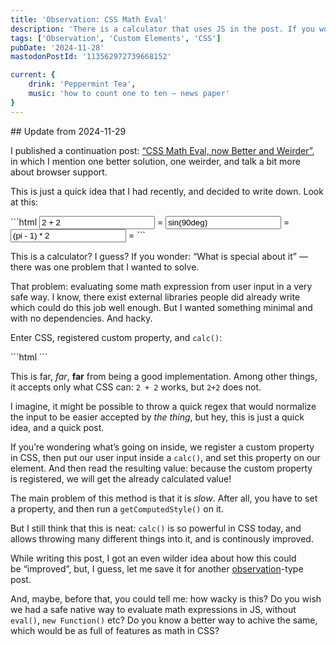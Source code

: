 ```yaml
---
title: 'Observation: CSS Math Eval'
description: 'There is a calculator that uses JS in the post. If you wonder: “What is special about it” — there was one problem that I wanted to solve: evaluating some math expression from user input in a very safe way. I know, there exist external libraries people did already write which could do this job well enough. But I wanted something minimal and with no dependencies. And hacky. Enter CSS, registered custom property, and `calc()`.'
tags: ['Observation', 'Custom Elements', 'CSS']
pubDate: '2024-11-28'
mastodonPostId: '113562972739668152'

current: {
    drink: 'Peppermint Tea',
    music: 'how to count one to ten — news paper'
}
---
```



<aside>
## Update from 2024-11-29

I published a continuation post: [“CSS Math Eval, now Better and Weirder”](/css-math-eval-2/), in which I mention one better solution, one weirder, and talk a bit more about browser support.
</aside>

This is just a quick idea that I had recently, and decided to write down. Look at this:

<LiveExample caption="You can edit the content in the inputs and see the result of the calculations inside.">
```html
<css-math>
	<input type="text" value="2 + 2" />
	=<output></output>
</css-math>

<css-math>
	<input type="text" value="sin(90deg)" />
	=<output></output>
</css-math>

<css-math>
	<input type="text" value="(pi - 1) * 2" />
	=<output></output>
</css-math>
```
</LiveExample>

This is a calculator? I guess? If you wonder: “What is special about it” — there was one problem that I wanted to solve.

That problem: evaluating some math expression from user input in a very safe way. I know, there exist external libraries people did already write which could do this job well enough. But I wanted something minimal and with no dependencies. And hacky.

Enter CSS, registered custom property, and `calc()`:

<LiveExample caption="I have no idea what I’m doing.">
```html
<script>
	CSS.registerProperty({
		name: '--css-math',
		syntax: '<number>',
		inherits: false,
		initialValue: 0,
	});
	class CSSMath extends HTMLElement {
		getResult(el) {
			this.style.setProperty(
				'--css-math',
				`calc(${el.value})`
			);
			return getComputedStyle(this)
				.getPropertyValue('--css-math');
		}
		connectedCallback() {
			const input = this.querySelector('input');
			const output = this.querySelector('output');
			setTimeout(() => {
				output.value = this.getResult(input)
			}, 0);
			input.addEventListener('input', ({ target }) => {
				output.value = this.getResult(target);
			});
		}
	}
	customElements.define('css-math', CSSMath);
</script>
```
</LiveExample>

This is far, _far_, **far** from being a good implementation. Among other things, it accepts only what CSS can: `2 + 2` works, but `2+2` does not.

I imagine, it might be possible to throw a quick regex that would normalize the input to be easier accepted by _the thing_, but hey, this is just a quick idea, and a quick post.

If you’re wondering what’s going on inside, we register a custom property in CSS, then put our user input inside a `calc()`, and set this property on our element. And then read the resulting value: because the custom property is registered, we will get the already calculated value!

The main problem of this method is that it is _slow_. After all, you have to set a property, and then run a `getComputedStyle()` on it.

But I still think that this is neat: `calc()` is so powerful in CSS today, and allows throwing many different things into it, and is continously improved.

While writing this post, I got an even wilder idea about how this could be “improved”, but, I guess, let me save it for another [observation](/tags/observation/)-type post.

And, maybe, before that, you could tell me: how wacky is this? Do you wish we had a safe native way to evaluate math expressions in JS, without `eval()`, `new Function()` etc? Do you know a better way to achive the same, which would be as full of features as math in CSS?
